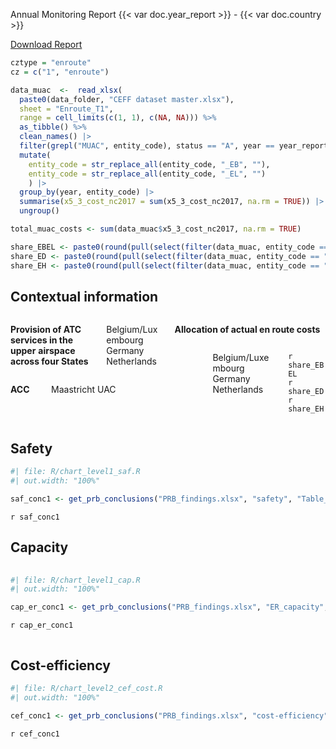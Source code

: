 ::: {.grid .align-items-center}
:::: {.g-col-9}
[Annual Monitoring Report {{< var doc.year_report >}} - {{< var doc.country >}}]{.fakeh1}
::::

:::: {.g-col-3}
[<i class="fa fa-download"></i> Download Report](`r params$home_address`/download/{{< var doc.year_report >}}/PRB-Annual-Monitoring-Report_{{< var doc.country >}}_{{< var doc.year_report >}}.pdf){.btn .btn-light .text-dark .border .bg-secondary-subtle .rounded}
::::
:::


```r
cztype = "enroute"
cz = c("1", "enroute")

data_muac  <-  read_xlsx(
  paste0(data_folder, "CEFF dataset master.xlsx"),
  sheet = "Enroute_T1",
  range = cell_limits(c(1, 1), c(NA, NA))) %>%
  as_tibble() %>% 
  clean_names() |> 
  filter(grepl("MUAC", entity_code), status == "A", year == year_report) |> 
  mutate(
    entity_code = str_replace_all(entity_code, "_EB", ""),
    entity_code = str_replace_all(entity_code, "_EL", "")
    ) |> 
  group_by(year, entity_code) |> 
  summarise(x5_3_cost_nc2017 = sum(x5_3_cost_nc2017, na.rm = TRUE)) |> 
  ungroup()

total_muac_costs <- sum(data_muac$x5_3_cost_nc2017, na.rm = TRUE)

share_EBEL <- paste0(round(pull(select(filter(data_muac, entity_code == "EBEL_MUAC"), x5_3_cost_nc2017)) / total_muac_costs *100,0), "%")
share_ED <- paste0(round(pull(select(filter(data_muac, entity_code == "ED_MUAC"), x5_3_cost_nc2017)) / total_muac_costs *100,0), "%")
share_EH <- paste0(round(pull(select(filter(data_muac, entity_code == "EH_MUAC"), x5_3_cost_nc2017)) / total_muac_costs *100,0), "%")

```

## Contextual information
::: columns
<!-- ******************* 1st column -->
:::: {.column width="50%"}

::::: columns
:::::: {.column width="60%"}
**Provision of ATC services in the upper**
**airspace across four States**
::::::

:::::: {.column width="40%"}
Belgium/Luxembourg<br>
Germany<br>
Netherlands
::::::
:::::

::::: columns
:::::: {.column width="20%"}
**ACC**
::::::

:::::: {.column width="80%"}
Maastricht UAC
::::::
:::::
::::

<!-- ******************* 2nd column -->
:::: {.column width="50%"}

**Allocation of actual en route costs **

::::: columns
:::::: {.column width="20%"}
::::::

:::::: {.column width="50%"}
Belgium/Luxembourg<br>
Germany<br>
Netherlands
::::::

:::::: {.column width="30%"}
`r share_EBEL`<br>
`r share_ED`<br>
`r share_EH`
::::::
:::::

::::

:::



## Safety

::: {#container-saf1}
:::: {#chart-eosm class="mychart"}
```r
#| file: R/chart_level1_saf.R
#| out.width: "100%"
```
::::

:::: {#concl-eosm}
```r
saf_conc1 <- get_prb_conclusions("PRB_findings.xlsx", "safety", "Table_Findings_safety")
```

`r saf_conc1`
::::
:::

::: {#container-cap style="clear: both"}

## Capacity
<!-- empty line to ensure next heading leaves enough space -->
<div style="height: 1px"></div>

:::: {#chart-cap class="mychart"}
```r
#| file: R/chart_level1_cap.R
#| out.width: "100%"
```
::::

:::: {#concl-cap}
```r
cap_er_conc1 <- get_prb_conclusions("PRB_findings.xlsx", "ER_capacity", "Table_Findings_ER_capacity")
```

`r cap_er_conc1`
::::
:::

::: {#container-cef style="clear: both"}
<!-- empty line to ensure next heading leaves enough space -->
<div style="height: 1px"></div>

## Cost-efficiency

:::: {#chart-cef class="mychart"}
```r
#| file: R/chart_level2_cef_cost.R
#| out.width: "100%"
```
::::

:::: {#concl-cef}
```r
cef_conc1 <- get_prb_conclusions("PRB_findings.xlsx", "cost-efficiency", "Table_Findings_CEFF")
```

`r cef_conc1`
::::
:::